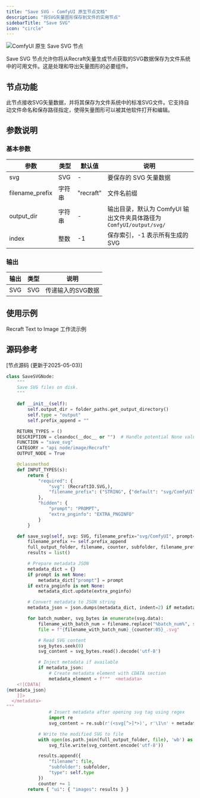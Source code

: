 ```yaml
---
title: "Save SVG - ComfyUI 原生节点文档"
description: "将SVG矢量图形保存到文件的实用节点"
sidebarTitle: "Save SVG"
icon: "circle"
---
```


![ComfyUI 原生 Save SVG 节点](/images/built-in-nodes/api_nodes/recraft/save-svg.jpg)

Save SVG 节点允许你将从Recraft矢量生成节点获取的SVG数据保存为文件系统中的可用文件。这是处理和导出矢量图形的必要组件。

## 节点功能

此节点接收SVG矢量数据，并将其保存为文件系统中的标准SVG文件。它支持自动文件命名和保存路径指定，使得矢量图形可以被其他软件打开和编辑。

## 参数说明

### 基本参数

| 参数 | 类型 | 默认值 | 说明 |
|-----|-----|-------|------|
| svg | SVG | - | 要保存的 SVG 矢量数据 |
| filename_prefix | 字符串 | "recraft" | 文件名前缀 |
| output_dir | 字符串 | - | 输出目录，默认为 ComfyUI 输出文件夹具体路径为 `ComfyUI/output/svg/` |
| index | 整数 | -1 | 保存索引，-1 表示所有生成的 SVG |

### 输出

| 输出  | 类型  | 说明         |
|-----|-----|------------|
| SVG | SVG | 传递输入的SVG数据 |

## 使用示例

<Card title="Recraft Text to Image 工作流示例" icon="book" href="/zh-CN/tutorials/api-nodes/recraft/recraft-text-to-image">
Recraft Text to Image 工作流示例
</Card>

## 源码参考

[节点源码 (更新于2025-05-03)] 

```python
class SaveSVGNode:
    """
    Save SVG files on disk.
    """

    def __init__(self):
        self.output_dir = folder_paths.get_output_directory()
        self.type = "output"
        self.prefix_append = ""

    RETURN_TYPES = ()
    DESCRIPTION = cleandoc(__doc__ or "")  # Handle potential None value
    FUNCTION = "save_svg"
    CATEGORY = "api node/image/Recraft"
    OUTPUT_NODE = True

    @classmethod
    def INPUT_TYPES(s):
        return {
            "required": {
                "svg": (RecraftIO.SVG,),
                "filename_prefix": ("STRING", {"default": "svg/ComfyUI", "tooltip": "The prefix for the file to save. This may include formatting information such as %date:yyyy-MM-dd% or %Empty Latent Image.width% to include values from nodes."})
            },
            "hidden": {
                "prompt": "PROMPT",
                "extra_pnginfo": "EXTRA_PNGINFO"
            }
        }

    def save_svg(self, svg: SVG, filename_prefix="svg/ComfyUI", prompt=None, extra_pnginfo=None):
        filename_prefix += self.prefix_append
        full_output_folder, filename, counter, subfolder, filename_prefix = folder_paths.get_save_image_path(filename_prefix, self.output_dir)
        results = list()

        # Prepare metadata JSON
        metadata_dict = {}
        if prompt is not None:
            metadata_dict["prompt"] = prompt
        if extra_pnginfo is not None:
            metadata_dict.update(extra_pnginfo)

        # Convert metadata to JSON string
        metadata_json = json.dumps(metadata_dict, indent=2) if metadata_dict else None

        for batch_number, svg_bytes in enumerate(svg.data):
            filename_with_batch_num = filename.replace("%batch_num%", str(batch_number))
            file = f"{filename_with_batch_num}_{counter:05}_.svg"

            # Read SVG content
            svg_bytes.seek(0)
            svg_content = svg_bytes.read().decode('utf-8')

            # Inject metadata if available
            if metadata_json:
                # Create metadata element with CDATA section
                metadata_element = f"""  <metadata>
    <![CDATA[
{metadata_json}
    ]]>
  </metadata>
"""
                # Insert metadata after opening svg tag using regex
                import re
                svg_content = re.sub(r'(<svg[^>]*>)', r'\1\n' + metadata_element, svg_content)

            # Write the modified SVG to file
            with open(os.path.join(full_output_folder, file), 'wb') as svg_file:
                svg_file.write(svg_content.encode('utf-8'))

            results.append({
                "filename": file,
                "subfolder": subfolder,
                "type": self.type
            })
            counter += 1
        return { "ui": { "images": results } }

```